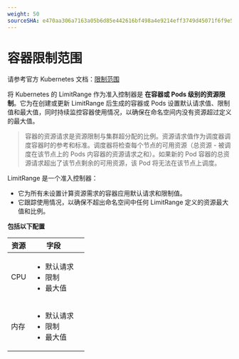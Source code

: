 ```yaml
---
weight: 50
sourceSHA: e470aa306a7163a05b6d85e442616bf498a4e9214eff3749d45071f6f9e57202
---
```


# 容器限制范围

请参考官方 Kubernetes 文档：[限制范围](https://kubernetes.io/docs/concepts/policy/limit-range/)

将 Kubernetes 的 LimitRange 作为准入控制器是 **在容器或 Pods 级别的资源限制**。它为在创建或更新 LimitRange 后生成的容器或 Pods 设置默认请求值、限制值和最大值，同时持续监控容器使用情况，以确保在命名空间内没有资源超过定义的最大值。

> 容器的资源请求是资源限制与集群超分配的比例。资源请求值作为调度器调度容器时的参考和标准。调度器将检查每个节点的可用资源（总资源 - 被调度在该节点上的 Pods 内容器的资源请求之和）。如果新的 Pod 容器的总资源请求超出了该节点剩余的可用资源，该 Pod 将无法在该节点上调度。

LimitRange 是一个准入控制器：

- 它为所有未设置计算资源需求的容器应用默认请求和限制值。
- 它跟踪使用情况，以确保不超出命名空间中任何 LimitRange 定义的资源最大值和比例。

**包括以下配置**

| 资源     | 字段                                                       |   |
| -------- | ----------------------------------------------------------- | - |
| CPU      | <ul><li>默认请求</li><li>限制</li><li>最大值</li></ul>     |   |
| 内存     | <ul><li>默认请求</li><li>限制</li><li>最大值</li></ul>     |   |
